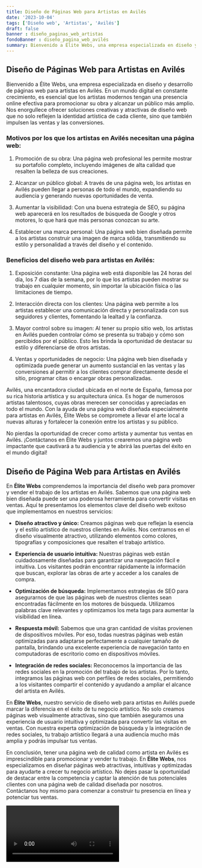 ```yaml
---
title: Diseño de Páginas Web para Artistas en Avilés
date: '2023-10-04'
tags: ['Diseño web', 'Artistas', 'Avilés']
draft: false
banner : diseño_paginas_web_artistas
fondoBanner : diseño_pagina_web_avilés
summary: Bienvenido a Élite Webs, una empresa especializada en diseño y desarrollo de páginas web para artistas en Avilés. En un mundo digital en constante crecimiento, es esencial que los artistas modernos tengan una presencia online efectiva para promocionar su obra y alcanzar un público más amplio. Nos enorgullece ofrecer soluciones creativas y atractivas de diseño web que no solo reflejen la identidad artística de cada cliente, sino que también impulsen las ventas y las conversiones.
---
```


## Diseño de Páginas Web para Artistas en Avilés

Bienvenido a Élite Webs, una empresa especializada en diseño y desarrollo de páginas web para artistas en Avilés. En un mundo digital en constante crecimiento, es esencial que los artistas modernos tengan una presencia online efectiva para promocionar su obra y alcanzar un público más amplio. Nos enorgullece ofrecer soluciones creativas y atractivas de diseño web que no solo reflejen la identidad artística de cada cliente, sino que también impulsen las ventas y las conversiones.

### Motivos por los que los artistas en Avilés necesitan una página web:

1. Promoción de su obra: Una página web profesional les permite mostrar su portafolio completo, incluyendo imágenes de alta calidad que resalten la belleza de sus creaciones.

2. Alcanzar un público global: A través de una página web, los artistas en Avilés pueden llegar a personas de todo el mundo, expandiendo su audiencia y generando nuevas oportunidades de venta.

3. Aumentar la visibilidad: Con una buena estrategia de SEO, su página web aparecerá en los resultados de búsqueda de Google y otros motores, lo que hará que más personas conozcan su arte.

4. Establecer una marca personal: Una página web bien diseñada permite a los artistas construir una imagen de marca sólida, transmitiendo su estilo y personalidad a través del diseño y el contenido.

### Beneficios del diseño web para artistas en Avilés:

1. Exposición constante: Una página web está disponible las 24 horas del día, los 7 días de la semana, por lo que los artistas pueden mostrar su trabajo en cualquier momento, sin importar la ubicación física o las limitaciones de tiempo.

2. Interacción directa con los clientes: Una página web permite a los artistas establecer una comunicación directa y personalizada con sus seguidores y clientes, fomentando la lealtad y la confianza.

3. Mayor control sobre su imagen: Al tener su propio sitio web, los artistas en Avilés pueden controlar cómo se presenta su trabajo y cómo son percibidos por el público. Esto les brinda la oportunidad de destacar su estilo y diferenciarse de otros artistas.

4. Ventas y oportunidades de negocio: Una página web bien diseñada y optimizada puede generar un aumento sustancial en las ventas y las conversiones al permitir a los clientes comprar directamente desde el sitio, programar citas o encargar obras personalizadas.

Avilés, una encantadora ciudad ubicada en el norte de España, famosa por su rica historia artística y su arquitectura única. Es hogar de numerosos artistas talentosos, cuyas obras merecen ser conocidas y apreciadas en todo el mundo. Con la ayuda de una página web diseñada especialmente para artistas en Avilés, Élite Webs se compromete a llevar el arte local a nuevas alturas y fortalecer la conexión entre los artistas y su público.

No pierdas la oportunidad de crecer como artista y aumentar tus ventas en Avilés. ¡Contáctanos en Élite Webs y juntos crearemos una página web impactante que cautivará a tu audiencia y te abrirá las puertas del éxito en el mundo digital!

<GifSeo />

<Cta />

## Diseño de Página Web para Artistas en Avilés

En **Élite Webs** comprendemos la importancia del diseño web para promover y vender el trabajo de los artistas en Avilés. Sabemos que una página web bien diseñada puede ser una poderosa herramienta para convertir visitas en ventas. Aquí te presentamos los elementos clave del diseño web exitoso que implementamos en nuestros servicios:

- **Diseño atractivo y único:** Creamos páginas web que reflejan la esencia y el estilo artístico de nuestros clientes en Avilés. Nos centramos en el diseño visualmente atractivo, utilizando elementos como colores, tipografías y  composiciones que resalten el trabajo artístico.

- **Experiencia de usuario intuitiva:** Nuestras páginas web están cuidadosamente diseñadas para garantizar una navegación fácil e intuitiva. Los visitantes podrán encontrar rápidamente la información que buscan, explorar las obras de arte y acceder a los canales de compra.

- **Optimización de búsqueda:** Implementamos estrategias de SEO para asegurarnos de que las páginas web de nuestros clientes sean encontradas fácilmente en los motores de búsqueda. Utilizamos palabras clave relevantes y optimizamos los meta tags para aumentar la visibilidad en línea.

- **Respuesta móvil:** Sabemos que una gran cantidad de visitas provienen de dispositivos móviles. Por eso, todas nuestras páginas web están optimizadas para adaptarse perfectamente a cualquier tamaño de pantalla, brindando una excelente experiencia de navegación tanto en computadoras de escritorio como en dispositivos móviles.

- **Integración de redes sociales:** Reconocemos la importancia de las redes sociales en la promoción del trabajo de los artistas. Por lo tanto, integramos las páginas web con perfiles de redes sociales, permitiendo a los visitantes compartir el contenido y ayudando a ampliar el alcance del artista en Avilés.

En **Élite Webs**, nuestro servicio de diseño web para artistas en Avilés puede marcar la diferencia en el éxito de tu negocio artístico. No solo creamos páginas web visualmente atractivas, sino que también aseguramos una experiencia de usuario intuitiva y optimizada para convertir las visitas en ventas. Con nuestra experta optimización de búsqueda y la integración de redes sociales, tu trabajo artístico llegará a una audiencia mucho más amplia y podrás impulsar tus ventas.

En conclusión, tener una página web de calidad como artista en Avilés es imprescindible para promocionar y vender tu trabajo. En **Élite Webs**, nos especializamos en diseñar páginas web atractivas, intuitivas y optimizadas para ayudarte a crecer tu negocio artístico. No dejes pasar la oportunidad de destacar entre la competencia y captar la atención de tus potenciales clientes con una página web de calidad diseñada por nosotros. Contáctanos hoy mismo para comenzar a construir tu presencia en línea y potenciar tus ventas.

<Video />

<CtaBot job='Artistas' city='Avilés'/>

<Gmaps query='Avilés+españa+maps' />
